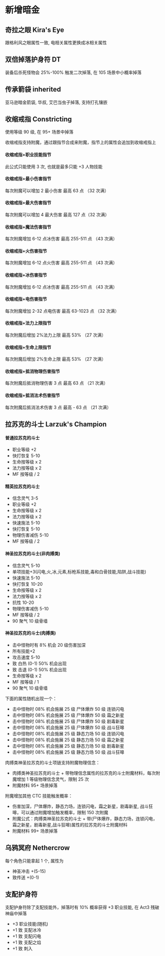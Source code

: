 
# 新增暗金

## 奇拉之眼 Kira's Eye

跟格利风之眼属性一致, 电相关属性更换成冰相关属性

<ItemKiraEye />

## 双倍掉落护身符 DT

装备后杀死怪物会 25%-100% 触发二次掉落, 在 105 场景中小概率掉落

<ItemDT />

## 传承箭袋 inherited

亚马逊暗金箭袋, 华叔, 艾巴当虫子掉落, 支持打孔镶嵌

<ItemInherited />

## 收缩戒指 Constricting

使用等级 90 级, 在 95+ 场景中掉落

<ItemConstricting />

收缩戒指支持附魔，通过跟指节合成来附魔，指节上的属性会追加到收缩戒指上

#### 收缩戒指+职业技能指节

此公式只能使用 3 次, 也就是最多只能 +3 人物技能

#### 收缩戒指+最小伤害指节

每次附魔可以增加 2 最小伤害 最高 63 点 （32 次满）

#### 收缩戒指+最大伤害指节

每次附魔可以增加 4 最大伤害 最高 127 点（32 次满）

#### 收缩戒指+魔法伤害指节

每次附魔增加 6-12 点冰伤害 最高 255-511 点 （43 次满）

#### 收缩戒指+火伤害指节

每次附魔增加 6-12 点火伤害 最高 255-511 点 （43 次满）

#### 收缩戒指+冰伤害指节

每次附魔增加 6-12 点冰伤害 最高 255-511 点 （43 次满）

#### 收缩戒指+电伤害指节

每次附魔增加 2-32 点电伤害 最高 63-1023 点 （32 次满）

#### 收缩戒指+法力上限指节

每次附魔后增加 2%法力上限 最高 53% （27 次满）

#### 收缩戒指+生命上限指节

每次附魔后增加 2%生命上限 最高 53% （27 次满）

#### 收缩戒指+抵消物理伤害指节

每次附魔后抵消物理伤害 3 点 最高 63 点 （21 次满）

#### 收缩戒指+抵消法术伤害指节

每次附魔后抵消法术伤害 3 点 最高 - 63 点 （21 次满）

## 拉苏克的斗士 Larzuk's Champion

#### 普通拉苏克的斗士

- 职业等级 +2
- 快打恢复 5-10
- 生命按等级 x 2
- 法力按等级 x 2
- MF 按等级 / 2

<ItemLarzukChampionNormal />

#### 精英拉苏克的斗士

- 信念灵气 3-5
- 职业等级 +2
- 生命按等级 x 2
- 法力按等级 x 2
- 快速施法 5-10
- 快打恢复 5-10
- 物理伤害减伤 5-10
- MF 按等级 / 2

<ItemLarzukChampionElite />

#### 神圣拉苏克的斗士(非肉搏类)

- 信念灵气 5-10
- 单项技能+3(闪电,火,冰,元素,标枪系技能,毒和白骨技能,陷阱,战斗技能)
- 快速施法 5-10
- 快打恢复 10-20
- 生命按等级 x 2
- 法力按等级 x 2
- 抗性 10-20
- 物理伤害减伤 5-10
- MF 按等级 / 2
- 90 聚气 10 级骨墙

<ItemLarzukChampionSacred />

#### 神圣拉苏克的斗士(肉搏类)

- 击中怪物时有 8% 机会 20 级伤害加深
- 所有技能+2
- 攻击速度 5-10
- 致 白热 (0-1) 50% 机会出现
- 致 击退 (0-1) 50% 机会出现
- 生命按等级 x 2
- MF 按等级 / 1
- 90 聚气 10 级骨墙

下面的属性随机出现一个：

- 击中怪物时 08% 机会施展 25 级 尸体爆炸 50 级 连锁闪电
- 击中怪物时 08% 机会施展 25 级 尸体爆炸 50 级 霜之新星
- 击中怪物时 08% 机会施展 25 级 尸体爆炸 50 级 剧毒新星
- 击中怪物时 08% 机会施展 25 级 尸体爆炸 50 级 战斗狂嗥
- 击中怪物时 08% 机会施展 25 级 静态力场 50 级 连锁闪电
- 击中怪物时 08% 机会施展 25 级 静态力场 50 级 霜之新星
- 击中怪物时 08% 机会施展 25 级 静态力场 50 级 剧毒新星
- 击中怪物时 08% 机会施展 25 级 静态力场 50 级 战斗狂嗥

肉搏类神圣拉苏克的斗士项链支持附魔物理信念：

- 肉搏类神圣拉苏克的斗士 + 带物理信念属性的拉苏克的斗士附魔材料，每次附魔增加 1 等级物理信念灵气，限制 25 次
- 附魔材料 95+ 场景掉落

附魔增加其他 CTC 技能触发概率：

- 伤害加深，尸体爆炸，静态力场，连锁闪电，霜之新星，剧毒新星, 战斗狂嗥，可以通过附魔增加触发概率，限制 150 次附魔
- 附魔公式：肉搏类神圣拉苏克的斗士 + 带(尸体爆炸，静态力场，连锁闪电，霜之新星，剧毒新星,战斗狂嗥)属性的拉苏克的斗士附魔材料
- 附魔材料 99+ 场景掉落

<ItemLarzukChampionSacredFight />

## 乌鸦冥府 Nethercrow

每个角色只能拿起 1 个, 属性为

- 神圣冲击 +(5-15)
- 致传送 +(0-1)

<ItemNethercrow />

## 支配护身符

支配护身符除了支配技能外，掉落时有 10% 概率获得 +3 职业技能, 在 Act3 残破神庙中掉落

- +3 职业技能(随机)
- +1 致 支配冰冷
- +1 致 支配闪电
- +1 致 支配之焰
- +1 致 刺入

<ItemMasteryLight />

